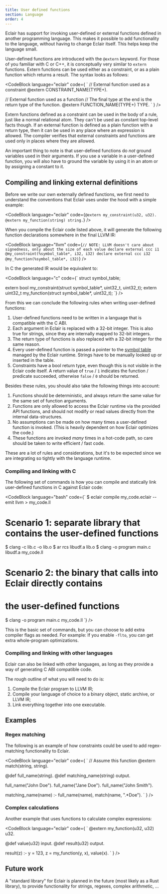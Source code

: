 ```yaml
---
title: User defined functions
section: Language
order: 4
---
```



Eclair has support for invoking user-defined or external functions defined in
another programming language. This makes it possible to add functionality to
the language, without having to change Eclair itself. This helps keep the
language small.

User-defined functions are introduced with the `@extern` keyword. For those of
you familiar with C or C++, it is conceptually very similar to `extern` functions.
Extern functions can be used either as a constraint, or as a plain function which
returns a result. The syntax looks as follows:

<CodeBlock language="eclair" code={
`
// External function used as a constraint
@extern CONSTRAINT_NAME(TYPE+).

// External function used as a function
// The final type at the end is the return type of the function.
@extern FUNCTION_NAME(TYPE+) TYPE.
`
} />

Extern functions defined as a constraint can be used in the body of a rule,
just like a normal relational atom. They can't be used as constant top-level
facts though. If an external function is defined as a plain function with a
return type, then it can be used in any place where an expression is allowed.
The compiler verifies that external constraints and functions are used only in
places where they are allowed.

An important thing to note is that user-defined functions do _not_ ground
variables used in their arguments. If you use a variable in a user-defined
function, you will also have to ground the variable by using it in an atom
or by assigning a constant to it.

## Compiling and linking external definitions

Before we write our own externally defined functions, we first need to
understand the conventions that Eclair uses under the hood with a simple
example:

<CodeBlock
  language="eclair"
  code={`
@extern my_constraint(u32, u32).
@extern my_function(string) string.
`}
/>

When you compile the Eclair code listed above, it will generate the following
function declarations somewhere in the final LLVM IR:

<CodeBlock
  language="llvm"
  code={`
// NOTE: LLVM doesn't care about signedness, only about the size of each value
declare external ccc i1 @my_constraint(%symbol_table*, i32, i32)
declare external ccc i32 @my_function(%symbol_table*, i32)
`}
/>

In C the generated IR would be equivalent to:

<CodeBlock
  language="c"
  code={`
struct symbol_table;

extern bool my_constraint(struct symbol_table*, uint32_t, uint32_t);
extern uint32_t my_function(struct symbol_table*, uint32_t);
`}
/>

From this we can conclude the following rules when writing user-defined
functions:

1. User-defined functions need to be written in a language that is compatible
   with the C ABI.
2. Each argument in Eclair is replaced with a 32-bit integer. This is also true
   for strings, since they are internally mapped to 32-bit integers.
3. The return type of functions is also replaced with a 32-bit integer for the
   same reason.
4. Every user-defined function is passed a pointer to the
   [symbol table](/runtime/symbol_table) managed by the Eclair runtime. Strings
   have to be manually looked up or inserted in the table.
5. Constraints have a bool return type, even though this is not visible in
   the Eclair code itself. A return value of `true` / `1` indicates the
   function / predicate succeeded, otherwise `false` / `0` should be returned.

Besides these rules, you should also take the following things into account:

1. Functions should be deterministic, and always return the same value for the
   same set of function arguments.
2. Functions are only allowed to access the Eclair runtime via the provided
   API functions, and should not modify or read values directly from the
   internal data-structures.
3. No assumptions can be made on how many times a user-defined function is
   invoked. (This is heavily dependent on how Eclair optimizes the code.)
4. These functions are invoked _many_ times in a hot-code path, so care should
   be taken to write efficient / fast code.

These are a lot of rules and considerations, but it's to be expected since we
are integrating so tightly with the language runtime.

### Compiling and linking with C

The following set of commands is how you can compile and statically link
user-defined functions in C against Eclair code:

<CodeBlock
  language="bash"
  code={`
$ eclair compile my_code.eclair --emit llvm > my_code.ll
# Scenario 1: separate library that contains the user-defined functions
$ clang -c lib.c -o lib.o
$ ar rcs libudf.a lib.o
$ clang -o program main.c libudf.a my_code.ll
# Scenario 2: the binary that calls into Eclair directly contains
# the user-defined functions
$ clang -o program main.c my_code.ll
`}
/>

This is the basic set of commands, but you can choose to add extra compiler
flags as needed. For example: If you enable `-flto`, you can get extra
whole-program optimizations.

### Compiling and linking with other languages

Eclair can also be linked with other languages, as long as they provide a way of
generating C ABI compatible code.

The rough outline of what you will need to do is:

1. Compile the Eclair program to LLVM IR;
2. Compile your language of choice to a binary object, static archive, or LLVM IR;
3. Link everything together into one executable.

## Examples

### Regex matching

The following is an example of how constraints could be used to add
regex-matching functionality to Eclair.

<CodeBlock language="eclair" code={
`
// Assume this function
@extern match(string, string).

@def full_name(string).
@def matching_name(string) output.

full_name("John Doe").
full_name("Jane Doe").
full_name("John Smith").

matching_name(name) :-
   full_name(name),
   match(name, ".\*Doe").
`
} />

### Complex calculations

Another example that uses functions to calculate complex expressions:

<CodeBlock language="eclair" code={
`
@extern my_function(u32, u32) u32.

@def value(u32) input.
@def result(u32) output.

result(z) :-
   y = 123,
   z = my_function(y, x),
   value(x).
`
} />

## Future work

A "standard library" for Eclair is planned in the future (most likely as a
Rust library), to provide functionality for strings, regexes, complex
arithmetic, ...
